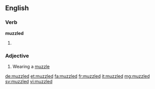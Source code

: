 ==English==

===Verb===
'''muzzled'''

# {{en-past of|muzzle}}

===Adjective===
{{en-adj|-}}

# Wearing a [[muzzle]]

[[de:muzzled]]
[[et:muzzled]]
[[fa:muzzled]]
[[fr:muzzled]]
[[it:muzzled]]
[[mg:muzzled]]
[[sv:muzzled]]
[[vi:muzzled]]